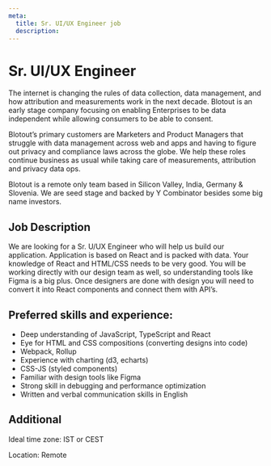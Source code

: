 ```yaml
---
meta:
  title: Sr. UI/UX Engineer job
  description:
---
```



<MDX>
  <div className="blog-header">
    <h1>Sr. UI/UX Engineer</h1>
  </div>
  <div className='content-wrapper'>

The internet is changing the rules of data collection, data management, and how attribution and measurements work in the next decade. Blotout is an early stage company focusing on enabling Enterprises to be data independent while allowing consumers to be able to consent.

Blotout’s primary customers are Marketers and Product Managers that struggle with data management across web and apps and having to figure out privacy and compliance laws across the globe. We help these roles continue business as usual while taking care of measurements, attribution and privacy data ops.

Blotout is a remote only team based in Silicon Valley, India, Germany & Slovenia. We are seed stage and backed by Y Combinator besides some big name investors.

## Job Description

We are looking for a Sr. U/UX Engineer who will help us build our application. Application is based on React and is packed with data. Your knowledge of React and HTML/CSS needs to be very good. You will be working directly with our design team as well, so understanding tools like Figma is a big plus. Once designers are done with design you will need to convert it into React components and connect them with API’s.

## Preferred skills and experience:

- Deep understanding of JavaScript, TypeScript and React
- Eye for HTML and CSS compositions (converting designs into code)
- Webpack, Rollup
- Experience with charting (d3, echarts)
- CSS-JS (styled components)
- Familiar with design tools like Figma
- Strong skill in debugging and performance optimization
- Written and verbal communication skills in English

## Additional

Ideal time zone: IST or CEST

Location: Remote

  </div>
</MDX>
